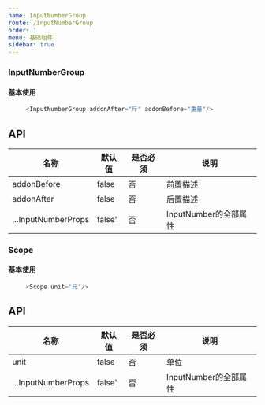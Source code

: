 ```yaml
---
name: InputNumberGroup
route: /inputNumberGroup
order: 1
menu: 基础组件
sidebar: true
---
```


###  InputNumberGroup

#### 基本使用

<Row>
    <Col span={6}>
    <InputNumberGroup addonAfter="斤" addonBefore="重量"/>
    </Col>
</Row>


```js
     <InputNumberGroup addonAfter="斤" addonBefore="重量"/>
```

## API

|名称|默认值|是否必须|说明|
|----|  ----| ----| ----|
|addonBefore|false|否|前置描述|
|addonAfter|false|否|后置描述|
|...InputNumberProps|false'|否|InputNumber的全部属性|

###  Scope

#### 基本使用

<Row>
    <Col span={6}>
    <Scope unit='元'/>
    </Col>
</Row>


```js
     <Scope unit='元'/>
```

## API

|名称|默认值|是否必须|说明|
|----|  ----| ----| ----|
|unit|false|否|单位|
|...InputNumberProps|false'|否|InputNumber的全部属性|
